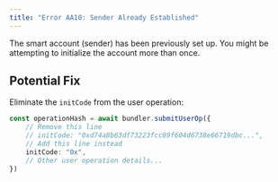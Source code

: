 ```yaml
---
title: "Error AA10: Sender Already Established"
---
```


The smart account (sender) has been previously set up. You might be attempting to initialize the account more than once.

## Potential Fix

Eliminate the `initCode` from the user operation:

```typescript
const operationHash = await bundler.submitUserOp({
    // Remove this line
    // initCode: "0xd74a8b63df73223fcc89f604d6738e66719dbc...",
    // Add this line instead
    initCode: "0x",
    // Other user operation details...
})